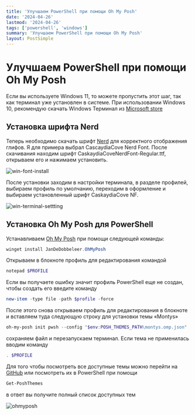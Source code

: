 ```yaml
---
title: 'Улучшаем PowerShell при помощи Oh My Posh'
date: '2024-04-26'
lastmod: '2024-04-26'
tags: ['powershell', 'windows']
summary: 'Улучшаем PowerShell при помощи Oh My Posh'
layout: PostSimple
---
```



# Улучшаем PowerShell при помощи Oh My Posh

Если вы используете Windows 11, то можете пропустить этот шаг, так как терминал уже установлен в системе. При использовании Windows 10, рекомендую скачать Windows Терминал из [Microsoft store](https://apps.microsoft.com/detail/windows-terminal/9N0DX20HK701?hl=ru-ru\&gl=RU)

## Установка шрифта Nerd

Теперь необходимо скачать шрифт [Nerd](https://www.nerdfonts.com/font-downloads) для корректного отображения глифов. Я для примера выбрал CascaydiaCove Nerd Font. После скачивания находим шрифт CaskaydiaCoveNerdFont-Regular.ttf, открываем его и нажимаем установить.

![win-font-install](/static/images/blog/oh-my-posh/win-font-install.png)

После установки заходим в настройки терминала, в разделе профилей, выбираем профиль по умолчанию, переходим в оформление и выбираем установленный шрифт CaskaydiaCove NF.

![win-terminal-settting](/static/images/blog/oh-my-posh/win-terminal-settting.png)

## Установка Oh My Posh для PowerShell

Устанавливаем [Oh My Posh](https://ohmyposh.dev/) при помощи следующей команды:

```powershell
winget install JanDeDobbeleer.OhMyPosh
```

Открываем в блокноте профиль для редактирования командой

```powershell
notepad $PROFILE
```

Если вы получаете ошибку значит профиль PowerShell еще не создан, чтобы создать его введите команду

```powershell
new-item -type file -path $profile -force
```

После этого снова открываем профиль для редактирования в блокноте и вставляем туда следующую строку для установки темы «Montys»

```powershell
oh-my-posh init pwsh --config "$env:POSH_THEMES_PATH\montys.omp.json" | Invoke-Expression
```

сохраняем файл и перезапускаем терминал. Если тема не применилась вводим команду

```powershell
. $PROFILE
```

Для того чтобы посмотреть все доступные темы можно перейти на [GitHub](https://github.com/JanDeDobbeleer/oh-my-posh/tree/main/themes) или посмотреть их в PowerShell при помощи

```powershell
Get-PoshThemes
```

в ответ вы получите полный список доступных тем

![ohmyposh](/static/images/blog/oh-my-posh/ohmyposh.png)

